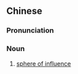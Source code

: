{{also|势力范围}}
==Chinese==
{{zh-forms|s=势力范围|type=22}}

===Pronunciation===
{{zh-pron
|m=shìlì fànwéi
|c=sai3 lik6 faan6 wai4
|cat=n
}}

===Noun===
{{zh-noun}}

# [[sphere of influence]]